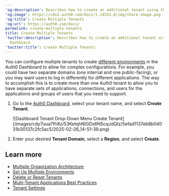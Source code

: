 ---
'og:description': Describes how to create an additional tenant using the Auth0 Dashboard.
'og:image': https://cdn2.auth0.com/docs/1.14553.0/img/share-image.png
'og:title': Create Multiple Tenants
'og:url': https://auth0.com/docs/
permalink: create-multiple-tenants
title: Create Multiple Tenants
'twitter:description': Describes how to create an additional tenant using the Auth0
  Dashboard.
'twitter:title': Create Multiple Tenants
---
You can configure multiple tenants to create [different environments](/docs/get-started/auth0-overview/create-tenants/set-up-multiple-environments) in the <Tooltip tip="Auth0 Dashboard: Auth0's main product to configure your services." cta="View Glossary" href="/docs/glossary?term=Auth0+Dashboard">Auth0 Dashboard</Tooltip> to allow for complex configurations. For example, you could have two separate domains (one internal and one public-facing), or you may want users to log in differently for different applications. The way to accomplish this is to create more than one Auth0 tenant to allow you to have separate sets of applications, connections, and users for the applications and groups of users that you need to support.

1. Go to the [Auth0 Dashboard](https://manage.auth0.com/#/), select your tenant name, and select **Create Tenant**.

   <Frame>![Dashboard Tenant Drop-Down Menu Create Tenant](/images/cdy7uua7fh8z/53KetqhNIGDs6N5cqJdQtz/5efad1137eb8b04031b30137c2fc5ac5/2025-02-26_14-51-39.png)</Frame>
2. Enter your desired **Tenant Domain**, select a **Region**, and select **Create**.

## Learn more

* [Multiple Organization Architecture](/docs/get-started/architecture-scenarios/multiple-organization-architecture)
* [Set Up Multiple Environments](/docs/get-started/auth0-overview/create-tenants/set-up-multiple-environments)
* [Delete or Reset Tenants](/docs/troubleshoot/customer-support/manage-subscriptions/delete-or-reset-tenant)
* [Multi-Tenant Applications Best Practices](/docs/get-started/auth0-overview/create-tenants/multi-tenant-apps-best-practices)
* [Tenant Settings](/docs/get-started/tenant-settings)